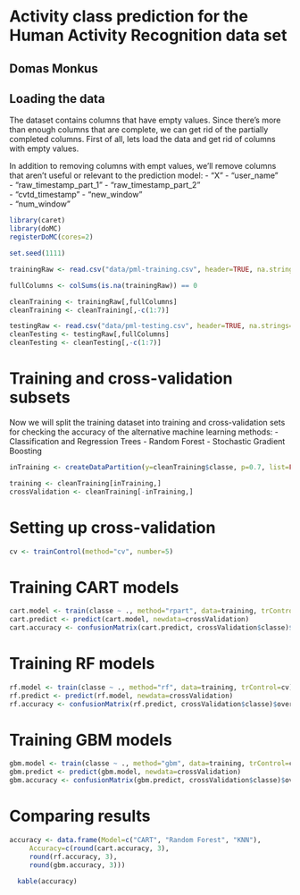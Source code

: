 # Activity class prediction for the Human Activity Recognition data set 
## Domas Monkus

## Loading the data

The dataset contains columns that have empty values. Since there's more than enough columns
that are complete, we can get rid of the partially completed columns.
First of all, lets load the data and get rid of columns with empty values.

In addition to removing columns with empt values, we'll remove columns that aren't useful
or relevant to the prediction model:
  - "X"
  - "user_name"               
  - "raw_timestamp_part_1"
  - "raw_timestamp_part_2"    
  - "cvtd_timestamp"
  - "new_window"              
  - "num_window" 

```r
library(caret)
library(doMC)
registerDoMC(cores=2)

set.seed(1111)

trainingRaw <- read.csv("data/pml-training.csv", header=TRUE, na.strings=c("NA", ""))

fullColumns <- colSums(is.na(trainingRaw)) == 0

cleanTraining <- trainingRaw[,fullColumns]
cleanTraining <- cleanTraining[,-c(1:7)]

testingRaw <- read.csv("data/pml-testing.csv", header=TRUE, na.strings=c("NA", ""))
cleanTesting <- testingRaw[,fullColumns]
cleanTesting <- cleanTesting[,-c(1:7)]
```

Training and cross-validation subsets
=====================================

Now we will split the training dataset into training and cross-validation sets for checking
the accuracy of the alternative machine learning methods:
  - Classification and Regression Trees
  - Random Forest
  - Stochastic Gradient Boosting

```r
inTraining <- createDataPartition(y=cleanTraining$classe, p=0.7, list=FALSE)

training <- cleanTraining[inTraining,]
crossValidation <- cleanTraining[-inTraining,]
```

Setting up cross-validation
===========================
```r
cv <- trainControl(method="cv", number=5)
```

Training CART models
====================

```r
cart.model <- train(classe ~ ., method="rpart", data=training, trControl=cv)
cart.predict <- predict(cart.model, newdata=crossValidation)
cart.accuracy <- confusionMatrix(cart.predict, crossValidation$classe)$overall["Accuracy"]
```

Training RF models
==================

```r
rf.model <- train(classe ~ ., method="rf", data=training, trControl=cv)
rf.predict <- predict(rf.model, newdata=crossValidation)
rf.accuracy <- confusionMatrix(rf.predict, crossValidation$classe)$overall["Accuracy"]
```

Training GBM models
===================

```r
gbm.model <- train(classe ~ ., method="gbm", data=training, trControl=cv)
gbm.predict <- predict(gbm.model, newdata=crossValidation)
gbm.accuracy <- confusionMatrix(gbm.predict, crossValidation$classe)$overall["Accuracy"]
```

Comparing results
=================

```r
accuracy <- data.frame(Model=c("CART", "Random Forest", "KNN"),
	 Accuracy=c(round(cart.accuracy, 3),
 	 round(rf.accuracy, 3),
 	 round(gbm.accuracy, 3)))
```

```r
  kable(accuracy)
```
